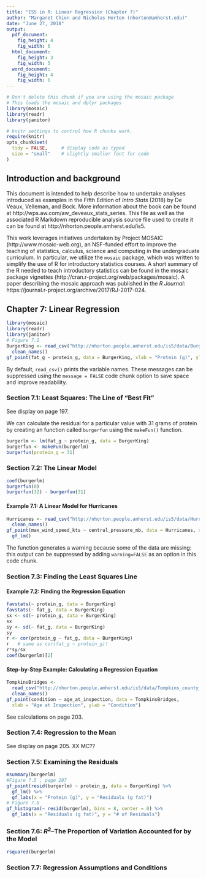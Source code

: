 ```yaml
---
title: "IS5 in R: Linear Regression (Chapter 7)"
author: "Margaret Chien and Nicholas Horton (nhorton@amherst.edu)"
date: "June 27, 2018"
output: 
  pdf_document:
    fig_height: 4
    fig_width: 6
  html_document:
    fig_height: 3
    fig_width: 5
  word_document:
    fig_height: 4
    fig_width: 6
---
```



```r
# Don't delete this chunk if you are using the mosaic package
# This loads the mosaic and dplyr packages
library(mosaic)
library(readr)
library(janitor)
```

```r
# knitr settings to control how R chunks work.
require(knitr)
opts_chunk$set(
  tidy = FALSE,     # display code as typed
  size = "small"    # slightly smaller font for code
)
```

## Introduction and background 

This document is intended to help describe how to undertake analyses introduced 
as examples in the Fifth Edition of *Intro Stats* (2018) by De Veaux, Velleman, and Bock.
More information about the book can be found at http://wps.aw.com/aw_deveaux_stats_series.  This
file as well as the associated R Markdown reproducible analysis source file used to create it can be found at http://nhorton.people.amherst.edu/is5.

This work leverages initiatives undertaken by Project MOSAIC (http://www.mosaic-web.org), an NSF-funded effort to improve the teaching of statistics, calculus, science and computing in the undergraduate curriculum. In particular, we utilize the `mosaic` package, which was written to simplify the use of R for introductory statistics courses. A short summary of the R needed to teach introductory statistics can be found in the mosaic package vignettes (http://cran.r-project.org/web/packages/mosaic).  A paper describing the mosaic approach was published in the *R Journal*: https://journal.r-project.org/archive/2017/RJ-2017-024.

## Chapter 7: Linear Regression

```r
library(mosaic)
library(readr)
library(janitor)
# Figure 7.1
BurgerKing <- read_csv("http://nhorton.people.amherst.edu/is5/data/Burger_King_items.csv") %>%
  clean_names()
gf_point(fat_g ~ protein_g, data = BurgerKing, xlab = "Protein (g)", ylab = "Fat (g)")
```

By default, `read_csv()` prints the variable names. These messages can be suppressed using the `message = FALSE` code chunk option to save space and improve readability.  

### Section 7.1: Least Squares: The Line of "Best Fit"

See display on page 197.

We can calculate the residual for a particular value with 31 grams of protein by creating an function called `burgerfun` using the 
`makeFun()` function.  

```r
burgerlm <- lm(fat_g ~ protein_g, data = BurgerKing)
burgerfun <- makeFun(burgerlm)
burgerfun(protein_g = 31)
```

### Section 7.2: The Linear Model

```r
coef(burgerlm)
burgerfun(0)
burgerfun(32) - burgerfun(31)
```

#### Example 7.1: A Linear Model for Hurricanes

```r
Hurricanes <- read_csv("http://nhorton.people.amherst.edu/is5/data/Hurricanes_2015.csv") %>%
  clean_names()
gf_point(max_wind_speed_kts ~ central_pressure_mb, data = Hurricanes, xlab = "Central Pressure (mb)", ylab = "Max Wind Speed (kts)") %>%
  gf_lm()
```

The function generates a warning because some of the data are missing: this output can be suppressed by adding `warning=FALSE` as an option in this code chunk.

### Section 7.3: Finding the Least Squares Line

#### Example 7.2: Finding the Regression Equation

```r
favstats(~ protein_g, data = BurgerKing)
favstats(~ fat_g, data = BurgerKing)
sx <- sd(~ protein_g, data = BurgerKing)
sx
sy <- sd(~ fat_g, data = BurgerKing)
sy
r <- cor(protein_g ~ fat_g, data = BurgerKing)
r   # same as cor(fat_g ~ protein_g)!
r*sy/sx
coef(burgerlm)[2]
```

#### Step-by-Step Example: Calculating a Regression Equation

```r
TompkinsBridges <- 
  read_csv("http://nhorton.people.amherst.edu/is5/data/Tompkins_county_bridges_2016.csv") %>%
  clean_names()
gf_point(condition ~ age_at_inspection, data = TompkinsBridges, 
  xlab = "Age at Inspection", ylab = "Condition")
```

See calculations on page 203.

### Section 7.4: Regression to the Mean

See display on page 205.   XX MC??

### Section 7.5: Examining the Residuals

```r
msummary(burgerlm)
#Figure 7.5 , page 207
gf_point(resid(burgerlm) ~ protein_g, data = BurgerKing) %>%
  gf_lm() %>%
  gf_labs(x = "Protein (g)", y = "Residuals (g fat)")
# Figure 7.6
gf_histogram(~ resid(burgerlm), bins = 8, center = 0) %>%
  gf_labs(x = "Residuals (g fat)", y = "# of Residuals")
```

### Section 7.6: $R^2$--The Proportion of Variation Accounted for by the Model

```r
rsquared(burgerlm)
```

### Section 7.7: Regression Assumptions and Conditions
